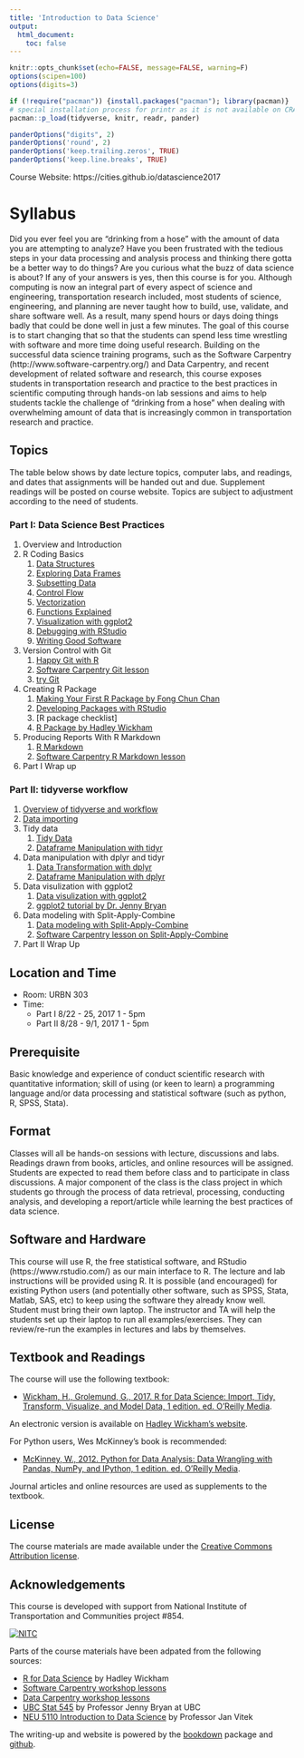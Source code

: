 ```yaml
---
title: 'Introduction to Data Science'
output: 
  html_document:
    toc: false
---
```


```r
knitr::opts_chunk$set(echo=FALSE, message=FALSE, warning=F)
options(scipen=100)
options(digits=3)

if (!require("pacman")) {install.packages("pacman"); library(pacman)}
# special installation process for printr as it is not available on CRAN
pacman::p_load(tidyverse, knitr, readr, pander)

panderOptions("digits", 2)
panderOptions('round', 2)
panderOptions('keep.trailing.zeros', TRUE)
panderOptions('keep.line.breaks', TRUE)
```

Course Website: https://cities.github.io/datascience2017

# Syllabus

Did you ever feel you are “drinking from a hose” with the amount of data you are attempting to analyze? Have you been frustrated with the tedious steps in your data processing and analysis process and thinking there gotta be a better way to do things? Are you curious what the buzz of data science is about? If any of your answers is yes, then this course is for you. Although computing is now an integral part of every aspect of science and engineering, transportation research included, most students of science, engineering, and planning are never taught how to build, use, validate, and share software well. As a result, many spend hours or days doing things badly that could be done well in just a few minutes. The goal of this course is to start changing that so that the students can spend less time wrestling with software and more time doing useful research. Building on the successful data science training programs, such as the Software Carpentry (http://www.software-carpentry.org/) and Data Carpentry, and recent development of related software and research, this course exposes students in transportation research and practice to the best practices in scientific computing through hands-on lab sessions and aims to help students tackle the challenge of "drinking from a hose" when dealing with overwhelming amount of data that is increasingly common in transportation research and practice.

## Topics 

The table below shows by date lecture topics, computer labs, and readings, and dates that assignments will be handed out and due. Supplement readings will be posted on course website. Topics are subject to adjustment according to the need of students.

### Part I: Data Science Best Practices
1. Overview and Introduction
1. R Coding Basics
    1. [Data Structures](http://swcarpentry.github.io/r-novice-gapminder/04-data-structures-part1/)
    1. [Exploring Data Frames](http://swcarpentry.github.io/r-novice-gapminder/05-data-structures-part2/)
    1. [Subsetting Data](http://swcarpentry.github.io/r-novice-gapminder/06-data-subsetting/)
    1. [Control Flow](http://swcarpentry.github.io/r-novice-gapminder/07-control-flow/)
    1. [Vectorization](http://swcarpentry.github.io/r-novice-gapminder/09-vectorization/)
    1. [Functions Explained](http://swcarpentry.github.io/r-novice-gapminder/10-functions/)
    1. [Visualization with ggplot2](http://swcarpentry.github.io/r-novice-gapminder/08-plot-ggplot2/)
    1. [Debugging with RStudio](http://www.milanor.net/blog/visual-debugging-with-rstudio/)
    1. [Writing Good Software](http://swcarpentry.github.io/r-novice-gapminder/16-wrap-up/)
1. Version Control with Git
    1. [Happy Git with R](http://happygitwithr.com/)
    1. [Software Carpentry Git lesson](http://swcarpentry.github.io/git-novice/)
    1. [try Git](https://try.github.io)
1. Creating R Package
    1. [Making Your First R Package by Fong Chun Chan](http://tinyheero.github.io/jekyll/update/2015/07/26/making-your-first-R-package.html)
    1. [Developing Packages with RStudio](https://support.rstudio.com/hc/en-us/articles/200486488-Developing-Packages-with-RStudio)
    1. [R package checklist]
    1. [R Package by Hadley Wickham](http://r-pkgs.had.co.nz/)
1. Producing Reports With R Markdown
    1. [R Markdown](http://r4ds.had.co.nz/r-markdown.html)
    1. [Software Carpentry R Markdown lesson](http://swcarpentry.github.io/r-novice-gapminder/15-knitr-markdown/)
1. Part I Wrap up

### Part II: tidyverse workflow
1. [Overview of tidyverse and workflow](http://r4ds.had.co.nz/introduction.html)
1. [Data importing](http://cities.github.io/datascience/import.html)
1. Tidy data
    1. [Tidy Data](http://cities.github.io/datascience/tidy.html)
    1. [Dataframe Manipulation with tidyr](http://swcarpentry.github.io/r-novice-gapminder/14-tidyr/)
1. Data manipulation with dplyr and tidyr
    1. [Data Transformation with dplyr](http://cities.github.io/datascience/transform-with-dplyr.html)
    1. [Dataframe Manipulation with dplyr](http://swcarpentry.github.io/r-novice-gapminder/13-dplyr/)
1. Data visulization with ggplot2
    1. [Data visulization with ggplot2](http://cities.github.io/datascience/visualize.html)
    1. [ggplot2 tutorial by Dr. Jenny Bryan](https://github.com/jennybc/ggplot2-tutorial/blob/master/ggplot2-tutorial-slides/ggplot2-tutorial-slides.pdf)
1. Data modeling with Split-Apply-Combine
    1. [Data modeling with Split-Apply-Combine](http://cities.github.io/datascience/model-with-split-apply-combine-strategy.html)
    1. [Software Carpentry lesson on Split-Apply-Combine](http://swcarpentry.github.io/r-novice-gapminder/12-plyr/)
1. Part II Wrap Up

## Location and Time
- Room: URBN 303
- Time: 
    - Part I 8/22 - 25, 2017 1 - 5pm
    - Part II 8/28 - 9/1, 2017 1 - 5pm
    
## Prerequisite

Basic knowledge and experience of conduct scientific research with quantitative information; skill of using (or keen to learn) a programming language and/or data processing and statistical software (such as python, R, SPSS, Stata).

## Format

Classes will all be hands-on sessions with lecture, discussions and labs. Readings drawn from books, articles, and online resources will be assigned. Students are expected to read them before class and to participate in class discussions. A major component of the class is the class project in which students go through the process of data retrieval, processing, conducting analysis, and developing a report/article while learning the best practices of data science.

## Software and Hardware

This course will use R, the free statistical software, and RStudio (https://www.rstudio.com/) as our main interface to R. The lecture and lab instructions will be provided using R. It is possible (and encouraged) for existing Python users (and potentially other software, such as SPSS, Stata, Matlab, SAS, etc) to keep using the software they already know well. Student must bring their own laptop. The instructor and TA will help the students set up their laptop to run all examples/exercises. They can review/re-run the examples in lectures and labs by themselves. 

## Textbook and Readings

The course will use the following textbook:

- [Wickham, H., Grolemund, G., 2017. R for Data Science: Import, Tidy, Transform, Visualize, and Model Data, 1 edition. ed. O’Reilly Media](https://www.amazon.com/Data-Science-Transform-Visualize-Model/dp/1491910399).

An electronic version is available on [Hadley Wickham's website](http://r4ds.had.co.nz/).

For Python users, Wes McKinney’s book is recommended:

- [McKinney, W., 2012. Python for Data Analysis: Data Wrangling with Pandas, NumPy, and IPython, 1 edition. ed. O’Reilly Media](https://www.amazon.com/Python-Data-Analysis-Wrangling-IPython/dp/1449319793).

Journal articles and online resources are used as supplements to the textbook.

## License

The course materials are made available under the [Creative Commons Attribution license](https://creativecommons.org/licenses/by/4.0/).

## Acknowledgements

This course is developed with support from National Institute of Transportation and Communities project #854.

<div style="width:300px">
[![NITC](http://nitc.trec.pdx.edu/sites/default/files/nitc_4c_horiz_tag.jpg)](http://nitc.trec.pdx.edu/)
</div>

Parts of the course materials have been adpated from the following sources:

- [R for Data Science](https://github.com/hadley/r4ds) by Hadley Wickham
- [Software Carpentry workshop lessons](https://software-carpentry.org/lessons/)
- [Data Carpentry workshop lessons](http://www.datacarpentry.org/)
- [UBC Stat 545](http://stat545.com) by Professor Jenny Bryan at UBC
- [NEU 5110 Introduction to Data Science](http://janvitek.org/events/NEU/5110/) by Professor Jan Vitek

The writing-up and website is powered by the [bookdown](https://bookdown.org) package and [github](https://www.github.com).